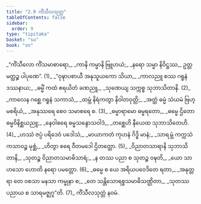 ```yaml
---
title: "2.9 ကိံသီလသုတ္တ"
tableOfContents: false
sidebar:
  order: 9
type: "tipitaka"
basket: "su"
book: "sn"
---
```



<DynamicBreadcrumb />

<Division number="327" book="sn" e="ch" v="18" p="327">

<Paragraph number="378" type="verses" book="sn">
_“ကိံသီလော ကိံသမာစာရော,_  
_ကာနိ ကမ္မာနိ ဗြူဟယံ;_  
_နရော သမ္မာ နိဝိဋ္ဌဿ,_  
ဥတ္တမတ္ထဉ္စ ပါပုဏေ”. (1)_  

</Paragraph>

</Division>
<Division number="328" book="sn" e="ch" v="18" p="327">

<Paragraph number="379" type="verses" book="sn">
_“ဝုဍ္ဎာပစာယီ အနုသူယကော သိယာ,_  
_ကာလညူ စဿ ဂရူနံ ဒဿနာယ;_  
_ဓမ္မိံ ကထံ ဧရယိတံ ခဏညူ,_  
_သုဏေယျ သက္ကစ္စ သုဘာသိတာနိ. (2)_  

</Paragraph>

</Division>
<Division number="329" book="sn" e="ch" v="18" p="327">

<Paragraph number="380" type="verses" book="sn">
_ကာလေန ဂစ္ဆေ ဂရူနံ သကာသံ,_  
_ထမ္ဘံ နိရံကတွာ နိဝါတဝုတ္တိ;_  
_အတ္ထံ ဓမ္မံ သံယမံ ဗြဟ္မစရိယံ,_  
_အနုဿရေ စေဝ သမာစရေ စ. (3)_  

</Paragraph>

</Division>
<Division number="330" book="sn" e="ch" v="18" p="327">

<Paragraph number="381" type="verses" book="sn">
_ဓမ္မာရာမော ဓမ္မရတော,_  
_ဓမ္မေ ဌိတော ဓမ္မဝိနိစ္ဆယညူ;_  
_နေဝါစရေ ဓမ္မသန္ဒောသဝါဒံ,_  
_တစ္ဆေဟိ နီယေထ သုဘာသိတေဟိ. (4)_  

</Paragraph>

</Division>
<Division number="331" book="sn" e="ch" v="18" p="327">

<Paragraph number="382" type="verses" book="sn">
_ဟဿံ ဇပ္ပံ ပရိဒေဝံ ပဒေါသံ,_  
_မာယာကတံ ကုဟနံ ဂိဒ္ဓိ မာနံ;_  
_သာရမ္ဘံ ကက္ကသံ ကသာဝဉ္စ မုစ္ဆံ,_  
_ဟိတွာ စရေ ဝီတမဒေါ ဌိတတ္တော. (5)_  

</Paragraph>

</Division>
<Division number="332" book="sn" e="ch" v="18" p="327">

<Paragraph number="383" type="verses" book="sn">
_ဝိညာတသာရာနိ သုဘာသိတာနိ,_  
_သုတဉ္စ ဝိညာတသမာဓိသာရံ;_  
_န တဿ ပညာ စ သုတဉ္စ ဝဍ္ဎတိ,_  
_ယော သာဟသော ဟောတိ နရော ပမတ္တော. (6)_  

</Paragraph>

</Division>
<Division number="333" book="sn" e="ch" v="18" p="328">

<Paragraph number="384" type="verses" book="sn">
_ဓမ္မေ စ ယေ အရိယပဝေဒိတေ ရတာ,_  
_အနုတ္တရာ တေ ဝစသာ မနသာ ကမ္မုနာ စ;_  
_တေ သန္တိသောရစ္စသမာဓိသဏ္ဌိတာ,_  
_သုတဿ ပညာယ စ သာရမဇ္ဈဂူ”တိ. (7)_  


</Paragraph>
</Division>

<Paragraph number="385" type="center" book="sn">
ကိံသီလသုတ္တံ နဝမံ.
</Paragraph>